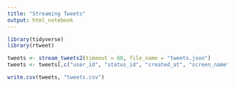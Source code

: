 ```yaml
---
title: "Streaming Tweets"
output: html_notebook
---
```


```r

library(tidyverse)
library(rtweet)

```

```r


tweets <- stream_tweets2(timeout = 60, file_name = "tweets.json")
tweets <- tweets[,c("user_id", "status_id", "created_at", "screen_name", "text", "source", "reply_to_status_id", "reply_to_user_id", "reply_to_screen_name", "reply_count", "is_quote", "is_retweet", "favorite_count", "retweet_count", "quote_count", "reply_count", "lang", "quoted_status_id", "quoted_text", "quoted_name", "quoted_user_id", "favourites_count", "retweet_status_id")]

write.csv(tweets, "tweets.csv")

```

